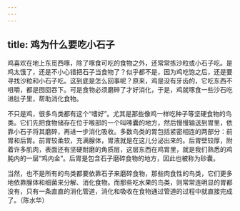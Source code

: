 ```yaml
---
---
---
```

title: 鸡为什么要吃小石子
---




鸡喜欢在地上东觅西啄，除了啄食可吃的食物之外，还常常拣沙粒或小石子吃。是鸡太饿了，还是不小心错把石子当食物了？似乎都不是，因为鸡吃饱之后，还是要寻找沙粒和小石子吃。这到底是怎么回事呢？原来，鸡是没有牙齿的，它吃东西不咀嚼，都是囫囵吞下。可是食物必须磨碎了才好消化，于是，鸡就啄食一些沙石吃进肚子里，帮助消化食物。

不只是鸡，很多鸟类都有这个“嗜好”。尤其是那些像鸡一样吃种子等坚硬食物的鸟类。它们先把食物储存在位于喉部的一个叫嗉囊的地方，然后慢慢输送到胃里，依靠小石子将其磨碎，再进一步消化吸收。多数鸟类的胃包括紧密相连的两部分：前胃和后胃。前胃较柔软，充满腺体，胃液就是在这儿分泌出来的。后胃壁较厚，附着许多肌肉，表面还有坚硬耐磨的角质层，这层东西在鸡胃里，就是我们熟悉的鸡肫内的一层“鸡内金”。后胃是包含石子磨碎食物的地方，因此也被称为砂囊。



当然，也不是所有的鸟类都要依靠石子来磨碎食物，那些肉食性的鸟类，它们更多地依靠腺体和细菌来分解、消化食物。而那些吃水果的鸟类，则常常连明显的胃都没有，只有一条直直的消化管道，消化和吸收在食物通过管道的过程中就直接完成了。（陈水华）